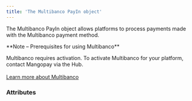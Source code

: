 ```yaml
---
title: 'The Multibanco PayIn object'  
---
```


  

The Multibanco PayIn object allows platforms to process payments made with the Multibanco payment method.  

<Note>  
**Note – Prerequisites for using Multibanco** 
  
Multibanco requires activation. To activate Multibanco for your platform, contact Mangopay via the Hub.  
</Note>  
<a href="#" class="btn Secondary normal">Learn more about Multibanco</a>  

### Attributes  

<Id />  

<Tag />  

<CreationDate />  

<AuthorId1 />  

<DebitedFunds2 />  

<CreditedFunds2 />  

<Fees1 />  

<Status1 />  

<ResultCode />  

<ResultMessage />  

<ExecutionDate />  

<Type />  

<Nature />  

<CreditedWalletId1 />  

<CreditedUserId />  

<PaymentType7 />  

<ExecutionType />  

<ReturnURL2 />  

<RedirectURL1 />  

<StatementDescriptor />  

<ProfilingAttemptReference />